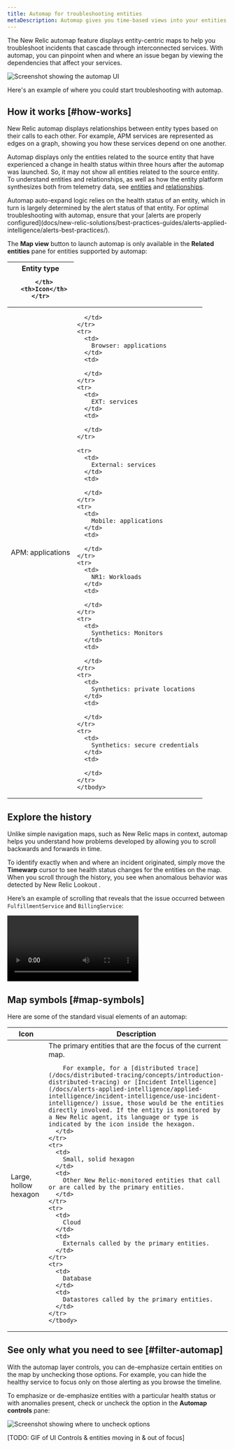 ```yaml
---
title: Automap for troubleshooting entities
metaDescription: Automap gives you time-based views into your entities.
---
```


The New Relic automap feature displays entity-centric maps to help you troubleshoot incidents that cascade through  interconnected services. With automap, you can pinpoint when and where an issue began by viewing the dependencies that affect your services.

![Screenshot showing the automap UI](./images/automaps-overview.png "Screenshot showing the automap UI")

<figcaption>
Here's an example of where you could start troubleshooting with automap.
</figcaption>

## How it works [#how-works]

New Relic automap displays relationships between entity types based on their calls to each other. For example, APM services are represented as edges on a graph, showing you how these services depend on one another. 

 Automap displays only the entities related to the source entity that have experienced a change in health status within three hours after the automap was launched. So, it may not show all entities related to the source entity. To understand entities and relationships, as well as how the entity platform synthesizes both from telemetry data, see [entities](https://docs.newrelic.com/docs/new-relic-one/use-new-relic-one/core-concepts/what-entity-new-relic/) and [relationships](https://docs.newrelic.com/docs/apis/nerdgraph/examples/nerdgraph-relationships-api-tutorial/).

<Callout variant="important">
Automap auto-expand logic relies on the health status of an entity, which in turn is largely determined by the alert status of that entity. For optimal troubleshooting with automap, ensure that your [alerts are properly configured](docs/new-relic-solutions/best-practices-guides/alerts-applied-intelligence/alerts-best-practices/).
</Callout>

The **Map view** button to launch automap is only available in the **Related entities** pane for entities supported by automap:

<table>
  <thead>
    <tr>
      <th style={{ width: "200px" }}>Entity type
        
      </th>
      <th>Icon</th>
    </tr>
  </thead>
    <tbody>
    <tr>
      <td>
        APM: applications
      </td>
      <td>
        
      </td>
    </tr>
    <tr>
      <td>
        Browser: applications
      </td>
      <td>
        
      </td>
    </tr>
    <tr>
      <td>
        EXT: services
      </td>
      <td>
        
      </td>
    </tr>

    <tr>
      <td>
        External: services
      </td>
      <td>
        
      </td>
    </tr>
    <tr>
      <td>
        Mobile: applications
      </td>
      <td>
        
      </td>
    </tr>
    <tr>
      <td>
        NR1: Workloads
      </td>
      <td>
        
      </td>
    </tr>
    <tr>
      <td>
        Synthetics: Monitors
      </td>
      <td>
        
      </td>
    </tr>
    <tr>
      <td>
        Synthetics: private locations
      </td>
      <td>
        
      </td>
    </tr>
    <tr>
      <td>
        Synthetics: secure credentials
      </td>
      <td>
        
      </td>
    </tr>
    </tbody>
</table>

## Explore the history

Unlike simple navigation maps, such as New Relic maps in context, automap helps you understand how problems developed by allowing you to scroll backwards and forwards in time. 

To identify exactly when and where an incident originated, simply move the **Timewarp** cursor to see health status changes for the entities on the map. When you scroll through the history, you see when anomalous behavior was detected by New Relic Lookout .

Here’s an example of scrolling that reveals that the issue occurred between `FulfillmentService` and `BillingService`:

<Video
  type="wistia"
  id="xqj83ghoog"
/>

## Map symbols [#map-symbols]

Here are some of the standard visual elements of an automap: 

<table>
  <thead>
    <tr>
      <th style={{ width: "200px" }}>
        Icon
      </th>
      <th>
        Description
      </th>
    </tr>
  </thead>
    <tbody>
    <tr>
      <td>
        Large, hollow hexagon
      </td>
      <td>
        The primary entities that are the focus of the current map. 
        
        For example, for a [distributed trace](/docs/distributed-tracing/concepts/introduction-distributed-tracing) or [Incident Intelligence](/docs/alerts-applied-intelligence/applied-intelligence/incident-intelligence/use-incident-intelligence/) issue, those would be the entities directly involved. If the entity is monitored by a New Relic agent, its language or type is indicated by the icon inside the hexagon.
      </td>
    </tr>
    <tr>
      <td>
        Small, solid hexagon
      </td>
      <td>
        Other New Relic-monitored entities that call or are called by the primary entities.
      </td>
    </tr>
    <tr>
      <td>
        Cloud
      </td>
      <td>
        Externals called by the primary entities.
      </td>
    </tr>
    <tr>
      <td>
        Database
      </td>
      <td>
        Datastores called by the primary entities.
      </td>
    </tr>    
    </tbody>
</table>

## See only what you need to see [#filter-automap]

With the automap layer controls, you can de-emphasize certain entities on the map by unchecking those options. For example, you can hide the healthy service to focus only on those alerting as you browse the timeline.

To emphasize or de-emphasize entities with a particular health status or with anomalies present, check or uncheck the option in the **Automap controls** pane:

![Screenshot showing where to uncheck options](./images/layer-control-check-boxes.png "Screenshot showing where to uncheck options")

[TODO: GIF of UI Controls & entities moving in & out of focus]
